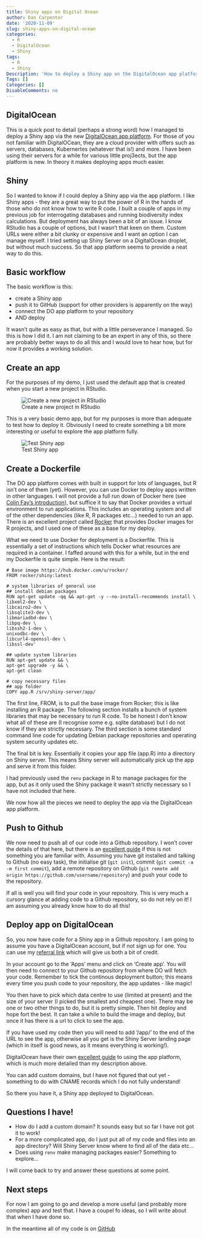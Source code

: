 ```yaml
---
title: Shiny apps on Digital Ocean
author: Dan Carpenter
date: '2020-11-09'
slug: shiny-apps-on-digital-ocean
categories:
  - R
  - DigitalOcean
  - Shiny
tags:
  - R
  - Shiny
Description: 'How to deploy a Shiny app on the DigitalOcean app platform'
Tags: []
Categories: []
DisableComments: no
---
```


## DigitalOcean
This is a quick post to detail (perhaps a strong word) how I managed to deploy a Shiny app via the new [DigitalOcean app platform](https://www.digitalocean.com/products/app-platform/).  For those of you not familiar with DigitalOCean, they are a cloud provider with offers such as servers, databases, Kubernertes (whatever that is!) and more.  I have been using their servers for a while for various little proj3ects, but the app platform is new.  In theory it makes deploying apps much easier.

## Shiny
So I wanted to know if I could deploy a Shiny app via the app platform.  I like Shiny apps - they are a great way to put the power of R in the hands of those who do not know how to write R code.  I built a couple of apps in my previous job for interrogating databases and running biodiversity index calculations.  But deployment has always been a bit of an issue.  I know RStudio has a couple of options, but I wasn't that keen on them.  Custom URLs were either a bit clunky or expensive and I want an option I can manage myself.  I tried setting up Shiny Server on a DigitalOcean droplet, but without much success.  So that app platform seems to provide a neat way to do this.

## Basic workflow
The basic workflow is this:

+ create a Shiny app
* push it to GitHub (support for other providers is apparently on the way)
* connect the DO app platform to your repository
* AND deploy

It wasn't quite as easy as that, but with a little perseverance I managed.  So this is how I did it.  I am not claiming to be an expert in any of this, so there are probably better ways to do all this and I would love to hear how, but for now it provides a working solution.

## Create an app
For the purposes of my demo, I just used the default app that is created when you start a new project in RStudio.

![Create a new project in RStudio](Shiny_project.png)

This is a very basic demo app, but for my purposes is more than adequate to test how to deploy it.  Obviously I need to create something a bit more interesting or useful to explore the app platform fully.

![Test Shiny app](shiny_app.png)

## Create a Dockerfile
The DO app platform comes with built in support for lots of languages, but R isn't one of them (yet).  However, you can use Docker to deploy apps written in other languages.  I will not provide a full run down of Docker here (see [Colin Fay's introduction](https://colinfay.me/docker-r-reproducibility/)), but suffice it to say that Docker provides a virtual environment to run applications.  This includes an operating system and all of the other dependencies (like R, R packages etc...) needed to run an app.  There is an excellent project called [Rocker](https://www.rocker-project.org/) that provides Docker images for R projects, and I used one of these as a base for my deploy.

What we need to use Docker for deployment is a Dockerfile.  This is essentially a set of instructions which tells Docker what resources are required in a container.  I faffed around with this for a while, but in the end my Dockerfile is quite simple.  Here is the result:

`# Base image https://hub.docker.com/u/rocker/`  
`FROM rocker/shiny:latest`

`# system libraries of general use`    
`## install debian packages`    
`RUN apt-get update -qq && apt-get -y --no-install-recommends install \`  
`    libxml2-dev \`  
`    libcairo2-dev \`  
`    libsqlite3-dev \`  
`   libmariadbd-dev \`  
`    libpq-dev \`  
`    libssh2-1-dev \`  
`    unixodbc-dev \`  
`    libcurl4-openssl-dev \`  
`    libssl-dev'`  

`## update system libraries`  
`RUN apt-get update && \`  
`    apt-get upgrade -y && \`  
`    apt-get clean`  

`# copy necessary files`  
`## app folder`  
`COPY app.R /srv/shiny-server/app/`  

The first line, FROM, is to pull the base image from Rocker; this is like installing an R package.  The following section installs a bunch of system libraries that may be necessary to run R code.  To be honest I don't know what all of these are (I recognise some e.g. sqlite database) but I do not know if they are strictly necessary.  The third section is some standard command line code for updating Debian package repositories and operating system security updates etc.

The final bit is key.  Essentially it copies your app file (app.R) into a directory on Shiny server.  This means Shiny server will automatically pick up the app and serve it from this folder.

I had previously used the `renv` package in R to manage packages for the app, but as it only used the Shiny package it wasn't strictly necessary so I have not included that here.

We now how all the pieces we need to deploy the app via the DigitalOcean app platform.

## Push to Github
We now need to push all of our code into a Github repository.  I won't cover the details of that here, but there is an [excellent guide](https://happygitwithr.com/) if this is not something you are familiar with.  Assuming you have git installed and talking to Github (no easy task), the initialise git (`git init`), commit (`git commit -a -m first commit`), add a remote repository on Github (`git remote add origin https://github.com/username/repository`) and push your code to the repository.

If all is well you will find your code in your repository.  This is very much a cursory glance at adding code to a Github repository, so do not rely on it!  I am assuming you already know how to do all this!

## Deploy app on DigitalOcean
So, you now have code for a Shiny app in a Github repository.  I am going to assume you have a DigitalOcean account, but if not sign up for one.  You can use my [referral link](https://m.do.co/c/1c82d179ee2d) which will give us both a bit of credit.

In your account go to the 'Apps' menu and click on 'Create app'.  You will then need to connect to your Github repository from where DO will fetch your code. Remember to tick the continous deployment button; this means every time you push code to your repository, the app updates - like magic!

You then have to pick which data centre to use (limited at present) and the size of your server (I picked the smallest and cheapest one).  There may be one or two other things to do, but it is pretty simple.  Then hit deploy and hope fort the best.  It can take a while to build the image and deploy, but once it has there is a url to click to see the app.

If you have used my code then you will need to add '/app/' to the end of the URL to see the app, otherwise all you get is the Shiny Server landing page (which in itself is good news, as it means everything is working!).

DigitalOcean have their own [excellent guide](https://www.digitalocean.com/blog/introducing-digitalocean-app-platform-reimagining-paas-to-make-it-simpler-for-you-to-build-deploy-and-scale-apps/) to using the app platform, which is much more detailed than my description above.

You can add custom domains, but I have not figured that out yet - something to do with CNAME records which I do not fully understand!

So there you have it, a Shiny app deployed to DigitalOcean.

## Questions I have!

* How do I add a custom domain? It sounds easy but so far I have not got it to work!
* For a more complicated app, do I just put all of my code and files into an app directory?  Will Shiny Server know where to find all of the data etc...
* Does using `renv` make managing packages easier? Something to explore...

I will come back to try and answer these questions at some point.

## Next steps
For now I am going to go and develop a more useful (and probably more complex) app and test that.  I have a coupel fo ideas, so I will write about that when I have done so.

In the meantime all of my code is on [GitHub](https://github.com/drdcarpenter/test-app/tree/master)
